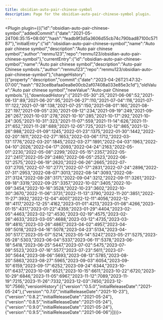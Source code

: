 ---
title: obsidian-auto-pair-chinese-symbol
description: Page for the obsidian-auto-pair-chinese-symbol plugin.
---


<Plugin plugin={({"id":"obsidian-auto-pair-chinese-symbol","addedCommit":{"date":"2021-05-24T06:35:15+08:00","hash":"feadb9f3d5a3606d55cb74c790bad87100c57187"},"initialEntry":{"id":"obsidian-auto-pair-chinese-symbol","name":"Auto pair chinese symbol","description":"Auto pair chinese symbol","author":"renmu123","repo":"renmu123/obsidian-auto-pair-chinese-symbol"},"currentEntry":{"id":"obsidian-auto-pair-chinese-symbol","name":"Auto pair chinese symbol","description":"Auto-pair Chinese symbols.","author":"renmu123","repo":"renmu123/obsidian-auto-pair-chinese-symbol"},"changeHistory":[{"property":"description","commit":{"date":"2023-04-26T21:47:32-07:00","hash":"923ce8bafaa0ea8e00cb2af07408a033e85e3c1d"},"oldValue":"Auto pair chinese symbol","newValue":"Auto-pair Chinese symbols."}],"downloadHistory":{"2021-05-30":25,"2021-06-06":52,"2021-06-13":89,"2021-06-20":95,"2021-06-27":110,"2021-07-04":116,"2021-07-11":122,"2021-07-18":138,"2021-07-25":150,"2021-08-01":160,"2021-08-22":197,"2021-09-05":230,"2021-09-12":234,"2021-09-19":249,"2021-09-26":267,"2021-10-03":278,"2021-10-10":285,"2021-10-17":292,"2021-10-24":305,"2021-10-31":323,"2021-11-07":559,"2021-11-14":626,"2021-11-21":652,"2021-11-28":689,"2021-12-05":725,"2021-12-12":865,"2021-12-26":988,"2022-01-09":1245,"2022-01-23":1375,"2022-01-30":1442,"2022-02-20":1611,"2022-02-27":1653,"2022-03-06":1712,"2022-03-13":1776,"2022-03-20":1845,"2022-03-27":1891,"2022-04-03":1963,"2022-04-10":2026,"2022-04-17":2093,"2022-04-24":2163,"2022-05-01":2230,"2022-05-08":2299,"2022-05-15":2357,"2022-05-22":2417,"2022-05-29":2480,"2022-06-05":2523,"2022-06-12":2575,"2022-06-19":2620,"2022-06-26":2665,"2022-07-03":2705,"2022-07-10":2771,"2022-07-17":2831,"2022-07-24":2896,"2022-07-31":2953,"2022-08-07":3013,"2022-08-14":3093,"2022-08-21":3124,"2022-08-28":3171,"2022-09-04":3212,"2022-09-11":3261,"2022-09-18":3319,"2022-09-25":3357,"2022-10-02":3405,"2022-10-09":3454,"2022-10-16":3528,"2022-10-23":3602,"2022-10-30":3670,"2022-11-06":3731,"2022-11-13":3790,"2022-11-20":3851,"2022-11-27":3932,"2022-12-04":4007,"2022-12-11":4056,"2022-12-18":4117,"2022-12-25":4162,"2023-01-01":4213,"2023-01-08":4266,"2023-01-15":4317,"2023-01-22":4359,"2023-01-29":4404,"2023-02-05":4463,"2023-02-12":4530,"2023-02-19":4575,"2023-02-26":4633,"2023-03-05":4688,"2023-03-12":4735,"2023-03-19":4810,"2023-03-26":4867,"2023-04-02":4957,"2023-04-09":5018,"2023-04-16":5078,"2023-04-23":5134,"2023-04-30":5177,"2023-05-07":5214,"2023-05-14":5247,"2023-05-21":5275,"2023-05-28":5303,"2023-06-04":5337,"2023-06-11":5378,"2023-06-18":5418,"2023-06-25":5447,"2023-07-02":5475,"2023-07-09":5523,"2023-07-16":5577,"2023-07-23":5611,"2023-07-30":5644,"2023-08-06":5693,"2023-08-13":5785,"2023-08-20":5863,"2023-08-27":5965,"2023-09-03":6054,"2023-09-10":6159,"2023-09-17":6252,"2023-09-24":6344,"2023-10-01":6437,"2023-10-08":6521,"2023-10-15":6611,"2023-10-22":6720,"2023-10-29":6846,"2023-11-05":6967,"2023-11-12":7089,"2023-11-19":7215,"2023-11-26":7332,"2023-12-03":7450,"2023-12-10":7566},"versionHistory":[{"version":"0.5.0","initialReleaseDate":"2021-05-24"},{"version":"0.7.0","initialReleaseDate":"2021-10-23"},{"version":"0.8.2","initialReleaseDate":"2021-05-24"},{"version":"0.8.5","initialReleaseDate":"2021-05-24"},{"version":"0.9.0","initialReleaseDate":"2021-05-24"},{"version":"0.9.5","initialReleaseDate":"2021-06-06"}]})}></Plugin>